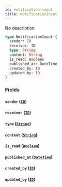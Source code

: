 ```yaml
---
id: notification-input
title: NotificationInput
---
```


No description

```graphql
type NotificationInput {
  sender: ID
  receiver: ID
  type: String
  content: String
  is_read: Boolean
  published_at: DateTime
  created_by: ID
  updated_by: ID
}
```

### Fields

#### `sender` ([`ID`](/v1/scalars/id))

#### `receiver` ([`ID`](/v1/scalars/id))

#### `type` ([`String`](/v1/scalars/string))

#### `content` ([`String`](/v1/scalars/string))

#### `is_read` ([`Boolean`](/v1/scalars/boolean))

#### `published_at` ([`DateTime`](/v1/scalars/date-time))

#### `created_by` ([`ID`](/v1/scalars/id))

#### `updated_by` ([`ID`](/v1/scalars/id))

